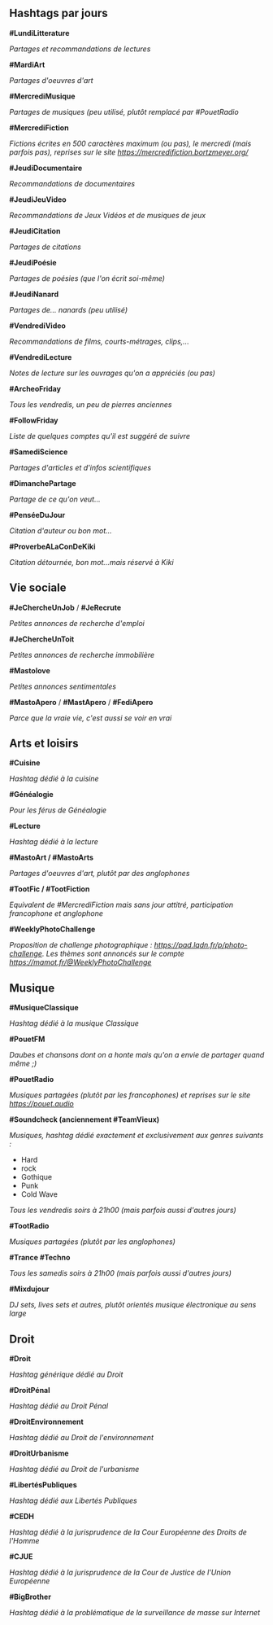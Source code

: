 ==Hashtags par jours==
'''<nowiki>#</nowiki>LundiLitterature'''

''Partages et recommandations de lectures''


'''<nowiki>#</nowiki>MardiArt'''

''Partages d'oeuvres d'art''


'''<nowiki>#</nowiki>MercrediMusique'''

''Partages de musiques (peu utilisé, plutôt remplacé par #PouetRadio''


'''<nowiki>#</nowiki>MercrediFiction'''

''Fictions écrites en 500 caractères maximum (ou pas), le mercredi (mais parfois pas), reprises sur le site https://mercredifiction.bortzmeyer.org/''


'''<nowiki>#</nowiki>JeudiDocumentaire'''

''Recommandations de documentaires''


'''<nowiki>#</nowiki>JeudiJeuVideo'''

''Recommandations de Jeux Vidéos et de musiques de jeux''


'''<nowiki>#</nowiki>JeudiCitation'''

''Partages de citations''


'''<nowiki>#</nowiki>JeudiPoésie'''

''Partages de poésies (que l'on écrit soi-même)''


'''<nowiki>#</nowiki>JeudiNanard'''

''Partages de... nanards (peu utilisé)''


'''<nowiki>#</nowiki>VendrediVideo'''

''Recommandations de films, courts-métrages, clips,...''


'''<nowiki>#</nowiki>VendrediLecture'''

''Notes de lecture sur les ouvrages qu'on a appréciés (ou pas)''


'''<nowiki>#</nowiki>ArcheoFriday'''

''Tous les vendredis, un peu de pierres anciennes''


'''<nowiki>#</nowiki>FollowFriday'''

''Liste de quelques comptes qu'il est suggéré de suivre''


'''<nowiki>#</nowiki>SamediScience'''

''Partages d'articles et d'infos scientifiques''


'''<nowiki>#</nowiki>DimanchePartage'''

''Partage de ce qu'on veut...''


'''<nowiki>#</nowiki>PenséeDuJour'''

''Citation d'auteur ou bon mot...''

'''<nowiki>#</nowiki>ProverbeALaConDeKiki'''

''Citation détournée, bon mot...mais réservé à Kiki''
==Vie sociale==

'''<nowiki>#</nowiki>JeChercheUnJob''' / '''<nowiki>#</nowiki>JeRecrute'''

''Petites annonces de recherche d'emploi''


'''<nowiki>#</nowiki>JeChercheUnToit'''

''Petites annonces de recherche immobilière''

'''<nowiki>#</nowiki>Mastolove'''

''Petites annonces sentimentales''

'''<nowiki>#</nowiki>MastoApero''' / '''<nowiki>#</nowiki>MastApero''' / '''<nowiki>#</nowiki>FediApero'''

''Parce que la vraie vie, c'est aussi se voir en vrai''

==Arts et loisirs==

'''<nowiki>#</nowiki>Cuisine'''

''Hashtag dédié à la cuisine''


'''<nowiki>#</nowiki>Généalogie'''

''Pour les férus de Généalogie''


'''<nowiki>#</nowiki>Lecture'''

''Hashtag dédié à la lecture''


'''<nowiki>#</nowiki>MastoArt / #MastoArts'''

''Partages d'oeuvres d'art, plutôt par des anglophones''


'''<nowiki>#</nowiki>TootFic / #TootFiction'''

''Equivalent de #MercrediFiction mais sans jour attitré, participation francophone et anglophone''


'''<nowiki>#</nowiki>WeeklyPhotoChallenge'''
 		 	
''Proposition de challenge photographique : https://pad.lqdn.fr/p/photo-challenge. Les thèmes sont annoncés sur le compte https://mamot.fr/@WeeklyPhotoChallenge''

==Musique==

'''<nowiki>#</nowiki>MusiqueClassique'''

''Hashtag dédié à la musique Classique''


'''<nowiki>#</nowiki>PouetFM'''

''Daubes et chansons dont on a honte mais qu'on a envie de partager quand même ;)''


'''<nowiki>#</nowiki>PouetRadio'''

''Musiques partagées (plutôt par les francophones) et reprises sur le site https://pouet.audio''


'''<nowiki>#</nowiki>Soundcheck (anciennement <nowiki>#</nowiki>TeamVieux)'''

''Musiques, hashtag dédié exactement et exclusivement aux genres suivants :''

*Hard
*rock
*Gothique
*Punk
*Cold Wave

''Tous les vendredis soirs à 21h00 (mais parfois aussi d'autres jours)''


'''<nowiki>#</nowiki>TootRadio'''

''Musiques partagées (plutôt par les anglophones)''


'''<nowiki>#</nowiki>Trance <nowiki>#</nowiki>Techno'''

''Tous les samedis soirs à 21h00 (mais parfois aussi d'autres jours)''

'''#Mixdujour'''

''DJ sets, lives sets et autres, plutôt orientés musique électronique au sens large''
==Droit==


'''<nowiki>#</nowiki>Droit'''

''Hashtag générique dédié au Droit''


'''<nowiki>#</nowiki>DroitPénal'''

''Hashtag dédié au Droit Pénal''


'''<nowiki>#</nowiki>DroitEnvironnement'''

''Hashtag dédié au Droit de l'environnement''


'''<nowiki>#</nowiki>DroitUrbanisme'''

''Hashtag dédié au Droit de l'urbanisme''


'''<nowiki>#</nowiki>LibertésPubliques'''

''Hashtag dédié aux Libertés Publiques ''


'''<nowiki>#</nowiki>CEDH'''

''Hashtag dédié à la jurisprudence de la Cour Européenne des Droits de l'Homme''


'''<nowiki>#</nowiki>CJUE'''

''Hashtag dédié à la jurisprudence de la Cour de Justice de l'Union Européenne''


'''<nowiki>#</nowiki>BigBrother'''

''Hashtag dédié à la problématique de la surveillance de masse sur Internet''